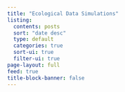 ```yaml
---
title: "Ecological Data Simulations"
listing:
  contents: posts
  sort: "date desc"
  type: default
  categories: true
  sort-ui: true
  filter-ui: true
page-layout: full
feed: true
title-block-banner: false
---
```

